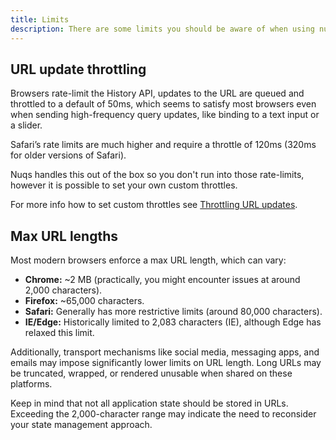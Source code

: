 ```yaml
---
title: Limits
description: There are some limits you should be aware of when using nuqs or URL params in general.
---
```


## URL update throttling

Browsers rate-limit the History API, updates to the URL are queued and throttled to a default of 50ms, which seems to satisfy most browsers even when sending high-frequency query updates, like binding to a text input or a slider.

Safari’s rate limits are much higher and require a throttle of 120ms (320ms for older versions of Safari).

Nuqs handles this out of the box so you don't run into those rate-limits, however it is possible to set your own custom throttles.

For more info how to set custom throttles see [Throttling URL updates](/docs/options#throttling-url-updates).

## Max URL lengths

Most modern browsers enforce a max URL length, which can vary:

- **Chrome:** ~2 MB (practically, you might encounter issues at around 2,000 characters).
- **Firefox:** ~65,000 characters.
- **Safari:** Generally has more restrictive limits (around 80,000 characters).
- **IE/Edge:** Historically limited to 2,083 characters (IE), although Edge has relaxed this limit.

Additionally, transport mechanisms like social media, messaging apps, and emails may impose significantly lower limits on URL length. Long URLs may be truncated, wrapped, or rendered unusable when shared on these platforms.

Keep in mind that not all application state should be stored in URLs. Exceeding the 2,000-character range may indicate the need to reconsider your state management approach.
